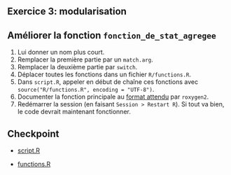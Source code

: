 ## Exercice 3: modularisation

:::{.callout-tip collapse="true" icon=false}
## Améliorer la fonction `fonction_de_stat_agregee`


:::{.incremental}

1. Lui donner un nom plus court.
2. Remplacer la première partie par un `match.arg`.
3. Remplacer la deuxième partie par `switch`.
7. Déplacer toutes les fonctions dans un fichier `R/functions.R`.
8. Dans `script.R`, appeler en début de chaîne ces fonctions avec `source("R/functions.R", encoding = "UTF-8")`.
9. Documenter la fonction principale au [format attendu](https://cran.r-project.org/web/packages/roxygen2/vignettes/roxygen2.html) par `roxygen2`.
10. Redémarrer la session (en faisant `Session > Restart R`).
Si tout va bien, le code devrait maintenant fonctionner.
:::

:::

## Checkpoint

- [script.R](https://raw.githubusercontent.com/InseeFrLab/formation-bonnes-pratiques-R/main/R/checkpoints/application3/script.R)

- [functions.R](https://raw.githubusercontent.com/InseeFrLab/formation-bonnes-pratiques-R/main/R/checkpoints/application3/functions.R)
